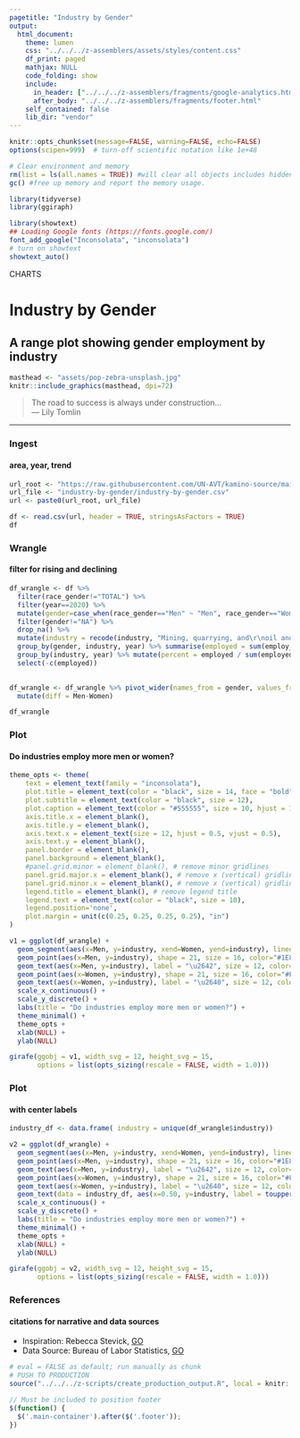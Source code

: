 ```yaml
---
pagetitle: "Industry by Gender"
output:
  html_document:
    theme: lumen
    css: "../../../z-assemblers/assets/styles/content.css"
    df_print: paged
    mathjax: NULL
    code_folding: show
    include:
      in_header: ["../../../z-assemblers/fragments/google-analytics.html", "../../../z-assemblers/fragments/header.html"]
      after_body: "../../../z-assemblers/fragments/footer.html"
    self_contained: false
    lib_dir: "vendor"
---
```


```r

knitr::opts_chunk$set(message=FALSE, warning=FALSE, echo=FALSE)
options(scipen=999)  # turn-off scientific notation like 1e+48

# Clear environment and memory
rm(list = ls(all.names = TRUE)) #will clear all objects includes hidden objects.
gc() #free up memory and report the memory usage.

library(tidyverse)
library(ggiraph)

library(showtext)
## Loading Google fonts (https://fonts.google.com/)
font_add_google("Inconsolata", "inconsolata")
# turn on showtext
showtext_auto()

```

<div class="activity">
CHARTS  
</div>

# Industry by Gender
## A range plot showing gender employment by industry

```r

masthead <- "assets/pop-zebra-unsplash.jpg"
knitr::include_graphics(masthead, dpi=72)

```

> The road to success is always under construction...\
--- Lily Tomlin\


***

### Ingest
#### area, year, trend

```r

url_root <- "https://raw.githubusercontent.com/UN-AVT/kamino-source/main/sources/0-shared/data/"
url_file <- "industry-by-gender/industry-by-gender.csv"
url <- paste0(url_root, url_file)

df <- read.csv(url, header = TRUE, stringsAsFactors = TRUE)
df

```


### Wrangle
#### filter for rising and declining


```r

df_wrangle <- df %>%
  filter(race_gender!="TOTAL") %>%
  filter(year==2020) %>%
  mutate(gender=case_when(race_gender=="Men" ~ "Men", race_gender=="Women" ~ "Women", TRUE ~ "NA")) %>% 
  filter(gender!="NA") %>%
  drop_na() %>%
  mutate(industry = recode(industry, "Mining, quarrying, and\r\noil and gas extraction" = "Mining, quarrying, and oil and gas extraction")) %>% 
  group_by(gender, industry, year) %>% summarise(employed = sum(employ_n)) %>% 
  group_by(industry, year) %>% mutate(percent = employed / sum(employed)) %>%
  select(-c(employed))
  

df_wrangle <- df_wrangle %>% pivot_wider(names_from = gender, values_from = percent) %>%  
  mutate(diff = Men-Women)

df_wrangle

```


### Plot
#### Do industries employ more men or women?


```r

theme_opts <- theme(
    text = element_text(family = "inconsolata"), 
    plot.title = element_text(color = "black", size = 14, face = "bold"),
    plot.subtitle = element_text(color = "black", size = 12),
    plot.caption = element_text(color = "#555555", size = 10, hjust = 1.0, vjust = 1.0),
    axis.title.x = element_blank(),
    axis.title.y = element_blank(),
    axis.text.x = element_text(size = 12, hjust = 0.5, vjust = 0.5),
    axis.text.y = element_blank(),
    panel.border = element_blank(),
    panel.background = element_blank(),
    #panel.grid.minor = element_blank(), # remove minor gridlines
    panel.grid.major.x = element_blank(), # remove x (vertical) gridlines
    panel.grid.minor.x = element_blank(), # remove x (vertical) gridlines
    legend.title = element_blank(), # remove legend title
    legend.text = element_text(color = "black", size = 10),
    legend.position='none',
    plot.margin = unit(c(0.25, 0.25, 0.25, 0.25), "in")
)

v1 = ggplot(df_wrangle) + 
  geom_segment(aes(x=Men, y=industry, xend=Women, yend=industry), lineend = "round", linejoin = "round", size=8, color="#E5E5E5") + 
  geom_point(aes(x=Men, y=industry), shape = 21, size = 16, color="#1E88E5", fill = "#FFFFFF", stroke = 1.5) + 
  geom_text(aes(x=Men, y=industry), label = "\u2642", size = 12, color="black", vjust = 0.55) +
  geom_point(aes(x=Women, y=industry), shape = 21, size = 16, color="#FB8C00", fill = "#FFFFFF", stroke = 1.5) + 
  geom_text(aes(x=Women, y=industry), label = "\u2640", size = 12, color="black", vjust = 0.55) +
  scale_x_continuous() +
  scale_y_discrete() +
  labs(title = "Do industries employ more men or women?") +
  theme_minimal() +
  theme_opts +
  xlab(NULL) +
  ylab(NULL)

girafe(ggobj = v1, width_svg = 12, height_svg = 15,
       options = list(opts_sizing(rescale = FALSE, width = 1.0)))

```


### Plot
#### with center labels


```r

industry_df <- data.frame( industry = unique(df_wrangle$industry))

v2 = ggplot(df_wrangle) + 
  geom_segment(aes(x=Men, y=industry, xend=Women, yend=industry), lineend = "round", linejoin = "round", size=8, color="#E5E5E5") + 
  geom_point(aes(x=Men, y=industry), shape = 21, size = 16, color="#1E88E5", fill = "#FFFFFF", stroke = 1.5) + 
  geom_text(aes(x=Men, y=industry), label = "\u2642", size = 12, color="black", vjust = 0.55) +
  geom_point(aes(x=Women, y=industry), shape = 21, size = 16, color="#FB8C00", fill = "#FFFFFF", stroke = 1.5) + 
  geom_text(aes(x=Women, y=industry), label = "\u2640", size = 12, color="black", vjust = 0.55) +
  geom_text(data = industry_df, aes(x=0.50, y=industry, label = toupper(industry) ), size = 4, color="black", vjust = 0.0, hjust = 0.5, nudge_y = 0.4, family = "inconsolata") +
  scale_x_continuous() +
  scale_y_discrete() +
  labs(title = "Do industries employ more men or women?") +
  theme_minimal() +
  theme_opts +
  xlab(NULL) +
  ylab(NULL)

girafe(ggobj = v2, width_svg = 12, height_svg = 15,
       options = list(opts_sizing(rescale = FALSE, width = 1.0)))

```


### References
#### citations for narrative and data sources

* Inspiration: Rebecca Stevick, [GO](https://github.com/rjstevick/TidyTuesday){target="_blank"}
* Data Source: Bureau of Labor Statistics, [GO](https://www.bls.gov/data/){target="_blank"}


```r

# eval = FALSE as default; run manually as chunk
# PUSH TO PRODUCTION
source("../../../z-scripts/create_production_output.R", local = knitr::knit_global())

```


```js

// Must be included to position footer
$(function() {
  $('.main-container').after($('.footer'));
})

```

